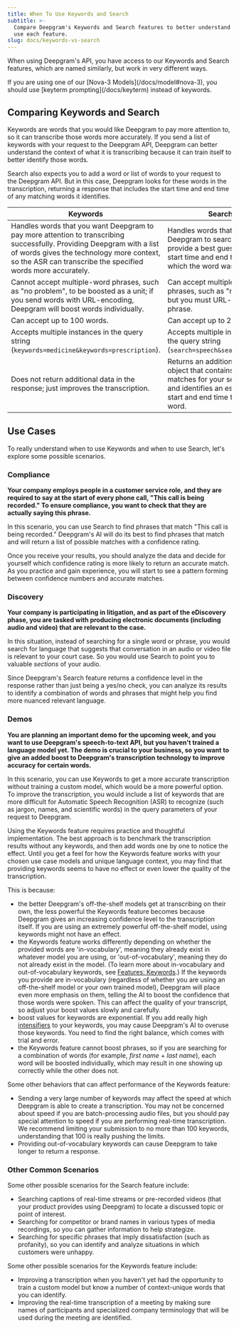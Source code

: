 ```yaml
---
title: When To Use Keywords and Search
subtitle: >-
  Compare Deepgram's Keywords and Search features to better understand when to
  use each feature.
slug: docs/keywords-vs-search
---
```



When using Deepgram's API, you have access to our Keywords and Search features, which are named similarly, but work in very different ways.

<Info>
  If you are using one of our [Nova-3 Models](/docs/model#nova-3), you should use [keyterm prompting](/docs/keyterm) instead of keywords.
</Info>

## Comparing Keywords and Search

Keywords are words that you would like Deepgram to pay more attention to, so it can transcribe those words more accurately. If you send a list of keywords with your request to the Deepgram API, Deepgram can better understand the context of what it is transcribing because it can train itself to better identify those words.

Search also expects you to add a word or list of words to your request to the Deepgram API. But in this case, Deepgram looks for these words in the transcription, returning a response that includes the start time and end time of any matching words it identifies.

| Keywords                                                                                                                                                                                                                           | Search                                                                                                                                               |
| ---------------------------------------------------------------------------------------------------------------------------------------------------------------------------------------------------------------------------------- | ---------------------------------------------------------------------------------------------------------------------------------------------------- |
| Handles words that you want Deepgram to pay more attention to transcribing successfully. Providing Deepgram with a list of words gives the technology more context, so the ASR can transcribe the specified words more accurately. | Handles words that you want Deepgram to search for and provide a best guess at the start time and end time at which the word was said.               |
| Cannot accept multiple-word phrases, such as "no problem", to be boosted as a unit; if you send words with URL-encoding, Deepgram will boost words individually.                                                                   | Can accept multiple-word phrases, such as "no problem", but you must URL-encode the phrase.                                                          |
| Can accept up to 100 words.                                                                                                                                                                                                        | Can accept up to 25 words.                                                                                                                           |
| Accepts multiple instances in the query string (`keywords=medicine&keywords=prescription`).                                                                                                                                        | Accepts multiple instances in the query string (`search=speech&search=Friday`).                                                                      |
| Does not return additional data in the response; just improves the transcription.                                                                                                                                                  | Returns an additional data object that contains possible matches for your search terms and identifies an estimated start and end time for each word. |

## Use Cases

To really understand when to use Keywords and when to use Search, let's explore some possible scenarios.

### Compliance

**Your company employs people in a customer service role, and they are required to say at the start of every phone call, "This call is being recorded." To ensure compliance, you want to check that they are actually saying this phrase.**

In this scenario, you can use Search to find phrases that match "This call is being recorded." Deepgram's AI will do its best to find phrases that match and will return a list of possible matches with a confidence rating.

Once you receive your results, you should analyze the data and decide for yourself which confidence rating is more likely to return an accurate match. As you practice and gain experience, you will start to see a pattern forming between confidence numbers and accurate matches.

### Discovery

**Your company is participating in litigation, and as part of the eDiscovery phase, you are tasked with producing electronic documents (including audio and video) that are relevant to the case.**

In this situation, instead of searching for a single word or phrase, you would search for language that suggests that conversation in an audio or video file is relevant to your court case. So you would use Search to point you to valuable *sections* of your audio.

Since Deepgram's Search feature returns a confidence level in the response rather than just being a yes/no check, you can analyze its results to identify a combination of words and phrases that might help you find more nuanced relevant language.

### Demos

**You are planning an important demo for the upcoming week, and you want to use Deepgram's speech-to-text API, but you haven't trained a language model yet. The demo is crucial to your business, so you want to give an added boost to Deepgram's transcription technology to improve accuracy for certain words.**

In this scenario, you can use Keywords to get a more accurate transcription without training a custom model, which would be a more powerful option. To improve the transcription, you would include a list of keywords that are more difficult for Automatic Speech Recognition (ASR) to recognize (such as jargon, names, and scientific words) in the query parameters of your request to Deepgram.

Using the Keywords feature requires practice and thoughtful implementation. The best approach is to benchmark the transcription results without any keywords, and then add words one by one to notice the effect. Until you get a feel for how the Keywords feature works with your chosen use case models and unique language context, you may find that providing keywords seems to have no effect or even lower the quality of the transcription.

This is because:

* the better Deepgram's off-the-shelf models get at transcribing on their own, the less powerful the Keywords feature becomes because Deepgram gives an increasing confidence level to the transcription itself. If you are using an extremely powerful off-the-shelf model, using keywords might not have an effect.
* the Keywords feature works differently depending on whether the provided words are 'in-vocabulary', meaning they already exist in whatever model you are using, or 'out-of-vocabulary', meaning they do not already exist in the model. (To learn more about in-vocabulary and out-of-vocabulary keywords, see [Features: Keywords](/docs/keywords/#in-vocabulary--out-of-vocabulary-keywords).) If the keywords you provide are in-vocabulary (regardless of whether you are using an off-the-shelf model or your own trained model), Deepgram will place even more emphasis on them, telling the AI to boost the confidence that those words were spoken. This can affect the quality of your transcript, so adjust your boost values slowly and carefully.
* boost values for keywords are exponential. If you add really high [intensifiers](/docs/keywords/#intensifiers) to your keywords, you may cause Deepgram's AI to overuse those keywords. You need to find the right balance, which comes with trial and error.
* the Keywords feature cannot boost phrases, so if you are searching for a combination of words (for example, *first name* + *last name*), each word will be boosted individually, which may result in one showing up correctly while the other does not.

Some other behaviors that can affect performance of the Keywords feature:

* Sending a very large number of keywords may affect the speed at which Deepgram is able to create a transcription. You may not be concerned about speed if you are batch-processing audio files, but you should pay special attention to speed if you are performing real-time transcription. We recommend limiting your submission to no more than 100 keywords, understanding that 100 is really pushing the limits.
* Providing out-of-vocabulary keywords can cause Deepgram to take longer to return a response.

### Other Common Scenarios

Some other possible scenarios for the Search feature include:

* Searching captions of real-time streams or pre-recorded videos (that your product provides using Deepgram) to locate a discussed topic or point of interest.
* Searching for competitor or brand names in various types of media recordings, so you can gather information to help strategize.
* Searching for specific phrases that imply dissatisfaction (such as profanity), so you can identify and analyze situations in which customers were unhappy.

Some other possible scenarios for the Keywords feature include:

* Improving a transcription when you haven't yet had the opportunity to train a custom model but know a number of context-unique words that you can identify.
* Improving the real-time transcription of a meeting by making sure names of participants and specialized company terminology that will be used during the meeting are identified.
